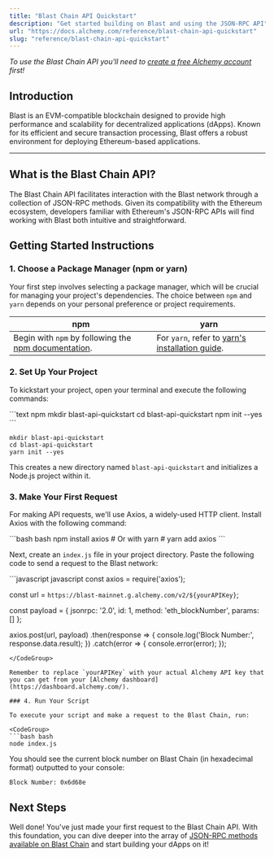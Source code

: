```yaml
---
title: "Blast Chain API Quickstart"
description: "Get started building on Blast and using the JSON-RPC API"
url: "https://docs.alchemy.com/reference/blast-chain-api-quickstart"
slug: "reference/blast-chain-api-quickstart"
---
```


*To use the Blast Chain API you'll need to [create a free Alchemy account](https://dashboard.alchemy.com/signup/?a=blast) first!*

## Introduction

Blast is an EVM-compatible blockchain designed to provide high performance and scalability for decentralized applications (dApps). Known for its efficient and secure transaction processing, Blast offers a robust environment for deploying Ethereum-based applications.

***

## What is the Blast Chain API?

The Blast Chain API facilitates interaction with the Blast network through a collection of JSON-RPC methods. Given its compatibility with the Ethereum ecosystem, developers familiar with Ethereum's JSON-RPC APIs will find working with Blast both intuitive and straightforward.

## Getting Started Instructions

### 1. Choose a Package Manager (npm or yarn)

Your first step involves selecting a package manager, which will be crucial for managing your project's dependencies. The choice between `npm` and `yarn` depends on your personal preference or project requirements.

| npm                                                                                                                       | yarn                                                                                                |
| ------------------------------------------------------------------------------------------------------------------------- | --------------------------------------------------------------------------------------------------- |
| Begin with `npm` by following the [npm documentation](https://docs.npmjs.com/downloading-and-installing-node-js-and-npm). | For `yarn`, refer to [yarn's installation guide](https://classic.yarnpkg.com/lang/en/docs/install). |

### 2. Set Up Your Project

To kickstart your project, open your terminal and execute the following commands:

<CodeGroup>
  ```text npm
  mkdir blast-api-quickstart
  cd blast-api-quickstart
  npm init --yes
  ```

  ```text yarn
  mkdir blast-api-quickstart
  cd blast-api-quickstart
  yarn init --yes
  ```
</CodeGroup>

This creates a new directory named `blast-api-quickstart` and initializes a Node.js project within it.

### 3. Make Your First Request

For making API requests, we'll use Axios, a widely-used HTTP client. Install Axios with the following command:

<CodeGroup>
  ```bash bash
  npm install axios
  # Or with yarn
  # yarn add axios
  ```
</CodeGroup>

Next, create an `index.js` file in your project directory. Paste the following code to send a request to the Blast network:

<CodeGroup>
  ```javascript javascript
  const axios = require('axios');

  const url = `https://blast-mainnet.g.alchemy.com/v2/${yourAPIKey}`;

  const payload = {
    jsonrpc: '2.0',
    id: 1,
    method: 'eth_blockNumber',
    params: []
  };

  axios.post(url, payload)
    .then(response => {
      console.log('Block Number:', response.data.result);
    })
    .catch(error => {
      console.error(error);
    });
  ```
</CodeGroup>

Remember to replace `yourAPIKey` with your actual Alchemy API key that you can get from your [Alchemy dashboard](https://dashboard.alchemy.com/).

### 4. Run Your Script

To execute your script and make a request to the Blast Chain, run:

<CodeGroup>
  ```bash bash
  node index.js
  ```
</CodeGroup>

You should see the current block number on Blast Chain (in hexadecimal format) outputted to your console:

```shell
Block Number: 0x6d68e
```

## Next Steps

Well done! You've just made your first request to the Blast Chain API. With this foundation, you can dive deeper into the array of [JSON-RPC methods available on Blast Chain](/reference/blast-chain-api-endpoints) and start building your dApps on it!
